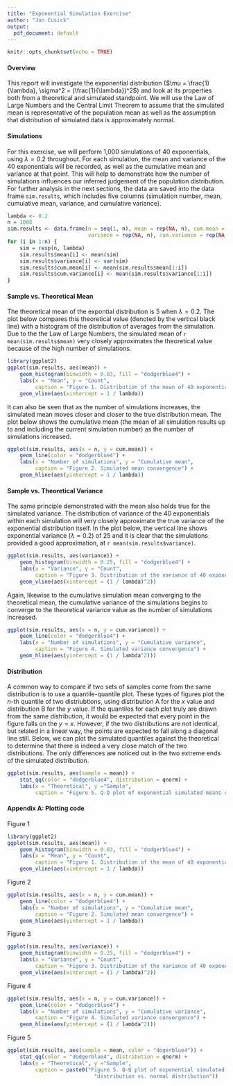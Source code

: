 ```yaml
---
title: "Exponential Simulation Exercise"
author: "Jon Cusick"
output:
  pdf_document: default
---
```


```r
knitr::opts_chunk$set(echo = TRUE)
```

#### Overview
This report will investigate the exponential distribution ($\mu = \frac{1}{\lambda}, \sigma^2 = (\frac{1}{\lambda})^2$) and look at its properties both from a theoretical and simulated standpoint. We will use the Law of Large Numbers and the Central Limit Theorem to assume that the simulated mean is representative of the population mean as well as the assumption that distribution of simulated data is approximately normal.

#### Simulations
For this exercise, we will perform 1,000 simulations of 40 exponentials, using $\lambda = 0.2$ throughout. For each simulation, the mean and variance of the 40 exponentials will be recorded, as well as the cumulative mean and variance at that point. This will help to demonstrate how the number of simulations influences our inferred judgement of the population distribution. For further analysis in the next sections, the data are saved into the data frame `sim.results`, which includes five columns (simulation number, mean, cumulative mean, variance, and cumulative variance).

```r

lambda <- 0.2
n = 1000
sim.results <- data.frame(n = seq(1, n), mean = rep(NA, n), cum.mean = rep(NA, n),
                          variance = rep(NA, n), cum.variance = rep(NA, n))
for (i in 1:n) {
    sim = rexp(n, lambda)
    sim.results$mean[i] <- mean(sim)
    sim.results$variance[i] <- var(sim)
    sim.results$cum.mean[i] <- mean(sim.results$mean[1:i])
    sim.results$cum.variance[i] <- mean(sim.results$variance[1:i])
}
```


#### Sample vs. Theoretical Mean
The theoretical mean of the expontial distribution is 5 when $\lambda = 0.2$. The plot below compares this theoretical value (denoted by the vertical black line) with a histogram of the distribution of averages from the simulation. Due to the the Law of Large Numbers, the simulated mean of `r mean(sim.results$mean)` very closely approximates the theoretical value because of the high number of simulations.

```r
library(ggplot2)
ggplot(sim.results, aes(mean)) + 
    geom_histogram(binwidth = 0.03, fill = "dodgerblue4") +
    labs(x = "Mean", y = "Count", 
         caption = "Figure 1. Distribution of the mean of 40 exponentials") +
    geom_vline(aes(xintercept = 1 / lambda))
```

It can also be seen that as the number of simulations increases, the simulated mean moves closer and closer to the true distribution mean. The plot below shows the cumulative mean (the mean of all simulation results up to and including the current simulation number) as the number of simulations increased.

```r
ggplot(sim.results, aes(x = n, y = cum.mean)) +
    geom_line(color = "dodgerblue4") +
    labs(x = "Number of simulations", y = "Cumulative mean",
         caption = "Figure 2. Simulated mean convergence") +
    geom_hline(aes(yintercept = 1 / lambda))
```

#### Sample vs. Theoretical Variance
The same principle demonstrated with the mean also holds true for the simulated variance. The distribution of variance of the 40 exponentials within each simulation will very closely approximate the true variance of the exponential distribution itself. In the plot below, the vertical line shows exponential variance ($\lambda = 0.2$) of 25 and it is clear that the simulations provided a good approximation, at `r mean(sim.results$variance)`.

```r
ggplot(sim.results, aes(variance)) +
    geom_histogram(binwidth = 0.25, fill = "dodgerblue4") +
    labs(x = "Variance", y = "Count",
         caption = "Figure 3. Distribution of the variance of 40 exponentials") +
    geom_vline(aes(xintercept = (1 / lambda)^2))
```

Again, likewise to the cumulative simulation mean converging to the theoretical mean, the cumulative variance of the simulations begins to converge to the theoretical variance value as the number of simulations increased.

```r
ggplot(sim.results, aes(x = n, y = cum.variance)) +
    geom_line(color = "dodgerblue4") +
    labs(x = "Number of simulations", y = "Cumulative variance",
         caption = "Figure 4. Simulated variance convergence") +
    geom_hline(aes(yintercept = (1 / lambda^2))) 
```


#### Distribution
A common way to compare if two sets of samples come from the same distribution is to use a quantile-quantile plot. These types of figures plot the $n$-th quantile of two distriubtions, using distribution A for the $x$ value and distribution B for the $y$ value. If the quantiles for each plot truly are drawn from the same distribution, it would be expected that every point in the figure falls on the $y = x$. However, if the two distributions are not identical, but related in a linear way, the points are expected to fall along a diagonal line still. Below, we can plot the simulated quantiles against the theoretical to determine that there is indeed a very close match of the two distributions. The only differences are noticed out in the two extreme ends of the simulated distribution.

```r
ggplot(sim.results, aes(sample = mean)) +
    stat_qq(color = "dodgerblue4", distribution = qnorm) +
    labs(x = "Theoretical", y ="Sample", 
         caption = "Figure 5. Q-Q plot of exponential simulated means distribution vs. normal distribution")
```



#### Appendix A: Plotting code

Figure 1
```r
library(ggplot2)
ggplot(sim.results, aes(mean)) + 
    geom_histogram(binwidth = 0.03, fill = "dodgerblue4") +
    labs(x = "Mean", y = "Count", 
         caption = "Figure 1. Distribution of the mean of 40 exponentials") +
    geom_vline(aes(xintercept = 1 / lambda))
```

Figure 2
```r
ggplot(sim.results, aes(x = n, y = cum.mean)) +
    geom_line(color = "dodgerblue4") +
    labs(x = "Number of simulations", y = "Cumulative mean",
         caption = "Figure 2. Simulated mean convergence") +
    geom_hline(aes(yintercept = 1 / lambda))
```


Figure 3
```r
ggplot(sim.results, aes(variance)) +
    geom_histogram(binwidth = 0.25, fill = "dodgerblue4") +
    labs(x = "Variance", y = "Count",
         caption = "Figure 3. Distribution of the variance of 40 exponentials") +
    geom_vline(aes(xintercept = (1 / lambda)^2))
```


Figure 4
```r
ggplot(sim.results, aes(x = n, y = cum.variance)) +
    geom_line(color = "dodgerblue4") +
    labs(x = "Number of simulations", y = "Cumulative variance",
         caption = "Figure 4. Simulated variance convergence") +
    geom_hline(aes(yintercept = (1 / lambda^2))) 
```

Figure 5
```r
ggplot(sim.results, aes(sample = mean, color = "dogerblue4")) +
    stat_qq(color = "dodgerblue4", distribution = qnorm) +
    labs(x = "Theoretical", y ="Sample", 
         caption = paste0("Figure 5. Q-Q plot of exponential simulated means ",
                            "distribution vs. normal distribution"))
```

